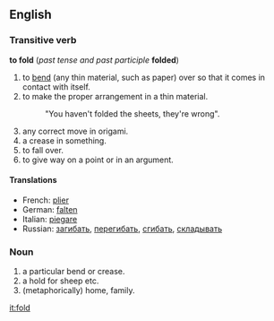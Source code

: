 == English ==
=== Transitive verb ===
'''to fold''' (''past tense and past participle'' '''folded''')

# to [[bend]] (any thin material, such as paper) over so that it comes in contact with itself.
# to make the proper arrangement in a thin material.
#: "You haven't folded the sheets, they're wrong".
# any correct move in origami.
#a crease in something.
# to fall over.
# to give way on a point or in an argument.

==== Translations ====
*French: [[plier]]
*German: [[falten]]
*Italian: [[piegare]]
*Russian: [[загибать]], [[перегибать]], [[сгибать]], [[складывать]]

=== Noun ===

# a particular bend or crease.
# a hold for sheep etc.
# (metaphorically) home, family.

[[it:fold]]